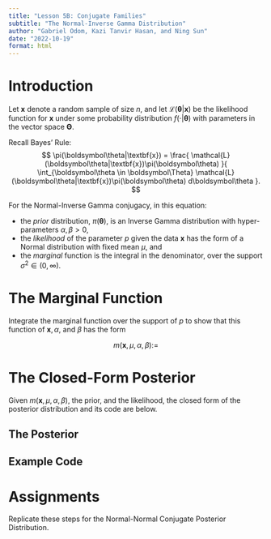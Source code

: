 ```yaml
---
title: "Lesson 5B: Conjugate Families"
subtitle: "The Normal-Inverse Gamma Distribution"
author: "Gabriel Odom, Kazi Tanvir Hasan, and Ning Sun"
date: "2022-10-19"
format: html
---
```



# Introduction
Let $\textbf{x}$ denote a random sample of size $n$, and let $\mathcal{L}(\boldsymbol\theta|\textbf{x})$ be the likelihood function for $\textbf{x}$ under some probability distribution $f(\cdot|\boldsymbol\theta)$ with parameters in the vector space $\boldsymbol\Theta$.

Recall Bayes' Rule:
$$
\pi(\boldsymbol\theta|\textbf{x}) = \frac{
  \mathcal{L}(\boldsymbol\theta|\textbf{x})\pi(\boldsymbol\theta)
  }{
  \int_{\boldsymbol\theta \in \boldsymbol\Theta} \mathcal{L}(\boldsymbol\theta|\textbf{x})\pi(\boldsymbol\theta) d\boldsymbol\theta
}.
$$

For the Normal-Inverse Gamma conjugacy, in this equation:

- the *prior* distribution, $\pi(\boldsymbol\theta)$, is an Inverse Gamma distribution with hyper-parameters $\alpha, \beta > 0$,
- the *likelihood* of the parameter $p$ given the data $\textbf{x}$ has the form of a Normal distribution with fixed mean $\mu$, and
- the *marginal* function is the integral in the denominator, over the support $\sigma^2 \in (0, \infty)$.


# The Marginal Function
Integrate the marginal function over the support of $p$ to show that this function of $\textbf{x}, \alpha$, and $\beta$ has the form

$$
m(\textbf{x}, \mu, \alpha, \beta) := 
$$



# The Closed-Form Posterior
Given $m(\textbf{x}, \mu, \alpha, \beta)$, the prior, and the likelihood, the closed form of the posterior distribution and its code are below.


## The Posterior


## Example Code



# Assignments

Replicate these steps for the Normal-Normal Conjugate Posterior Distribution.
